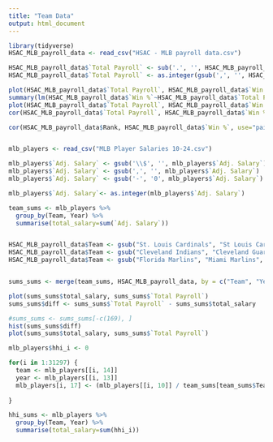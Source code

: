 ```yaml
---
title: "Team Data"
output: html_document
---
```


```r
library(tidyverse)
HSAC_MLB_payroll_data <- read_csv("HSAC - MLB payroll data.csv")

HSAC_MLB_payroll_data$`Total Payroll` <- sub('.', '', HSAC_MLB_payroll_data$`Total Payroll`)
HSAC_MLB_payroll_data$`Total Payroll` <- as.integer(gsub(',', '', HSAC_MLB_payroll_data$`Total Payroll`))

plot(HSAC_MLB_payroll_data$`Total Payroll`, HSAC_MLB_payroll_data$`Win %`)
summary(lm(HSAC_MLB_payroll_data$`Win %`~HSAC_MLB_payroll_data$`Total Payroll`))
plot(HSAC_MLB_payroll_data$`Total Payroll`, HSAC_MLB_payroll_data$`Win %`)
cor(HSAC_MLB_payroll_data$`Total Payroll`, HSAC_MLB_payroll_data$`Win %`, use="pairwise.complete.obs")

cor(HSAC_MLB_payroll_data$Rank, HSAC_MLB_payroll_data$`Win %`, use="pairwise.complete.obs")



```

```r
mlb_players <- read_csv("MLB Player Salaries 10-24.csv")

mlb_players$`Adj. Salary` <- gsub('\\$', '', mlb_players$`Adj. Salary`)
mlb_players$`Adj. Salary` <- gsub(',', '', mlb_players$`Adj. Salary`)
mlb_players$`Adj. Salary` <- gsub('-', '0', mlb_players$`Adj. Salary`)

mlb_players$`Adj. Salary`<- as.integer(mlb_players$`Adj. Salary`)

team_sums <- mlb_players %>% 
  group_by(Team, Year) %>%
  summarise(total_salary=sum(`Adj. Salary`))


HSAC_MLB_payroll_data$Team <- gsub("St. Louis Cardinals", "St Louis Cardinals", HSAC_MLB_payroll_data$Team)
HSAC_MLB_payroll_data$Team <- gsub("Cleveland Indians", "Cleveland Guardians", HSAC_MLB_payroll_data$Team)
HSAC_MLB_payroll_data$Team <- gsub("Florida Marlins", "Miami Marlins", HSAC_MLB_payroll_data$Team)


sums_sums <- merge(team_sums, HSAC_MLB_payroll_data, by = c("Team", "Year"), all = TRUE)

plot(sums_sums$total_salary, sums_sums$`Total Payroll`)
sums_sums$diff <- sums_sums$`Total Payroll` - sums_sums$total_salary

#sums_sums <- sums_sums[-c(169), ]
hist(sums_sums$diff)
plot(sums_sums$total_salary, sums_sums$`Total Payroll`)

mlb_players$hhi_i <- 0

for(i in 1:31297) {
  team <- mlb_players[[i, 14]]
  year <- mlb_players[[i, 13]]
  mlb_players[i, 17] <- (mlb_players[[i, 10]] / team_sums[team_sums$Team == team & team_sums$Year == year, 3]) ^ 2
  
}

hhi_sums <- mlb_players %>% 
  group_by(Team, Year) %>%
  summarise(total_salary=sum(hhi_i))


```

